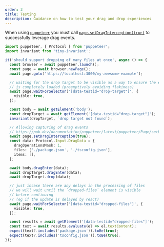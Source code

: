```yaml
---
order: 3
title: Testing
description: Guidance on how to test your drag and drop experiences
---
```


When using [`puppeteer`](https://pptr.dev/) you must call [`page.setDragInterception(true)`](https://pub.dev/documentation/puppeteer/latest/puppeteer/Page/setDragInterception.html) to successfully leverage drag events.

```ts
import puppeteer, { Protocol } from 'puppeteer';
import invariant from 'tiny-invariant';

it('should support dropping of many files at once', async () => {
  const browser = await puppeteer.launch();
  const page = await browser.newPage();
  await page.goto('https://localhost:3000/my-awesome-example');

  // waiting for the drop target to be visible as a way to ensure the example
  // is completely loaded (preemptively avoiding flakiness)
  await page.waitForSelector('[data-testid="drop-target"]', {
    visible: true,
  });

  const body = await getElement('body');
  const dropTarget = await getElement('[data-testid="drop-target"]');
  invariant(dropTarget, `drop target not found`);

  // Allowing capturing of drag events
  // https://pub.dev/documentation/puppeteer/latest/puppeteer/Page/setDragInterception.html
  await page.setDragInterception(true);
  const data: Protocol.Input.DragData = {
    dragOperationsMask: 1,
    files: ['./package.json', './tsconfig.json'],
    items: [],
  };

  await body.dragEnter(data);
  await dropTarget.dragEnter(data);
  await dropTarget.drop(data);

  // just incase there are any delays in the processing of files
  // we will wait until the `dropped-files` element is visible
  // before continuing
  // (eg if the update is delayed by react)
  await page.waitForSelector('[data-testid="dropped-files"]', {
    visible: true,
  });

  const results = await getElement('[data-testid="dropped-files"]');
  const text = await results.evaluate(el => el.textContent);
  expect(text?.includes('package.json')).toBe(true);
  expect(text?.includes('tsconfig.json')).toBe(true);
});
```
